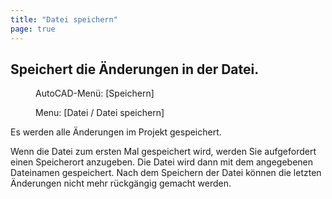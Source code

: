 ```yaml
---
title: "Datei speichern"
page: true
---
```

## Speichert die &#196;nderungen in der Datei.
<GeoDesigner> <Menu>AutoCAD-Menü: [Speichern] </Menu> </GeoDesigner><GeoMapper> <Menu> Menu: [Datei / Datei speichern] </Menu> </GeoMapper>

Es werden alle &#196;nderungen im Projekt gespeichert.

<Success>
Wenn die Datei zum ersten Mal gespeichert wird, werden Sie aufgefordert einen Speicherort anzugeben. Die Datei wird dann mit dem angegebenen Dateinamen gespeichert.
</Success>

<Warning>
Nach dem Speichern der Datei k&#246;nnen die letzten &#196;nderungen nicht mehr r&#252;ckg&#228;ngig gemacht werden.
</Warning>
